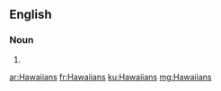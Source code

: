 {{also|Hawai`ians|Hawai'ians}}
==English==

===Noun===
{{head|en|noun plural form}}

# {{plural of|Hawaiian|lang=en}}

[[ar:Hawaiians]]
[[fr:Hawaiians]]
[[ku:Hawaiians]]
[[mg:Hawaiians]]